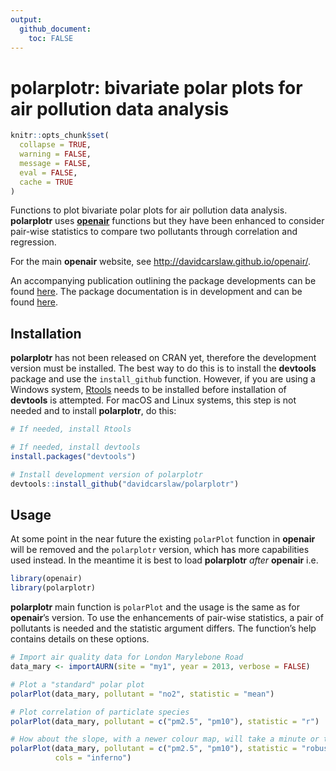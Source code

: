 ```yaml
---
output: 
  github_document: 
    toc: FALSE
---
```


<!-- Edit the README.Rmd only!!! The README.md is generated automatically from README.Rmd. -->

polarplotr: bivariate polar plots for air pollution data analysis
========================================================


```r
knitr::opts_chunk$set(
  collapse = TRUE,
  warning = FALSE,
  message = FALSE,
  eval = FALSE,
  cache = TRUE
)
```



Functions to plot bivariate polar plots for air pollution data analysis. **polarplotr** uses [**openair**](https://github.com/davidcarslaw/openair) functions but they have been enhanced to consider pair-wise statistics to compare two pollutants through correlation and regression.

For the main **openair** website, see <http://davidcarslaw.github.io/openair/>.

An accompanying publication outlining the package developments can be found [here](http://www.sciencedirect.com/science/article/pii/S1352231016307166). The package documentation is in development and can be found [here](http://davidcarslaw.github.io/polarplotr/docs/). 

## Installation

**polarplotr** has not been released on CRAN yet, therefore the development version must be installed. The best way to do this is to install the **devtools** package and use the `install_github` function. However, if you are using a Windows system, [Rtools](https://cran.r-project.org/bin/windows/Rtools/) needs to be installed before installation of **devtools** is attempted. For macOS and Linux systems, this step is not needed and to install **polarplotr**, do this: 

```r
# If needed, install Rtools

# If needed, install devtools
install.packages("devtools")

# Install development version of polarplotr
devtools::install_github("davidcarslaw/polarplotr")
```

## Usage

At some point in the near future the existing `polarPlot` function in **openair** will be removed and the `polarplotr` version, which has more capabilities used instead. In the meantime it is best to load **polarplotr** *after* **openair** i.e.

```r
library(openair)
library(polarplotr)
```

**polarplotr** main function is `polarPlot` and the usage is the same as for **openair**'s version. To use the enhancements of pair-wise statistics, a pair of pollutants is needed and the statistic argument differs. The function's help contains details on these options. 

```r
# Import air quality data for London Marylebone Road
data_mary <- importAURN(site = "my1", year = 2013, verbose = FALSE)

# Plot a "standard" polar plot
polarPlot(data_mary, pollutant = "no2", statistic = "mean")

# Plot correlation of particlate species
polarPlot(data_mary, pollutant = c("pm2.5", "pm10"), statistic = "r")

# How about the slope, with a newer colour map, will take a minute or two...
polarPlot(data_mary, pollutant = c("pm2.5", "pm10"), statistic = "robust_slope",
          cols = "inferno")
```
